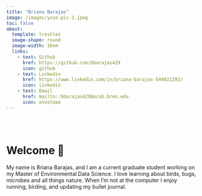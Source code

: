 ```yaml
---
title: "Briana Barajas"
image: /images/yose-pic-2.jpeg
toc: false
about:
  template: trestles
  image-shape: round
  image-width: 16em
  links: 
    - text: Github
      href: https://github.com/bbarajas429
      icon: github
    - text: Linkedin
      href: https://www.linkedin.com/in/briana-barajas-544022293/ 
      icon: linkedin
    - text: Email
      href: mailto::bbarajas429@ucsb.bren.edu
      icon: envelope
---
```

|
|
|
# Welcome 🐛 {.center-text-title}

My name is Briana Barajas, and I am a current graduate student working on my Master of Environmental Data Science. I love learning about birds, bugs, microbes and all things nature. When I'm not at the computer I enjoy running, birding, and updating my bullet journal.


